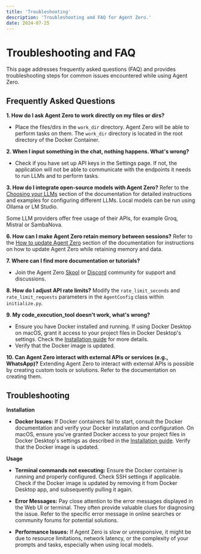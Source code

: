 ```yaml
---
title: 'Troubleshooting'
description: 'Troubleshooting and FAQ for Agent Zero.'
date: 2024-07-25
---
```


# Troubleshooting and FAQ
This page addresses frequently asked questions (FAQ) and provides troubleshooting steps for common issues encountered while using Agent Zero.

## Frequently Asked Questions
**1. How do I ask Agent Zero to work directly on my files or dirs?**
-   Place the files/dirs in the `work_dir` directory. Agent Zero will be able to perform tasks on them. The `work_dir` directory is located in the root directory of the Docker Container.

**2. When I input something in the chat, nothing happens. What's wrong?**
-   Check if you have set up API keys in the Settings page. If not, the application will not be able to communicate with the endpoints it needs to run LLMs and to perform tasks.

**3. How do I integrate open-source models with Agent Zero?**
Refer to the [Choosing your LLMs](/docs/installation#installing-and-using-ollama-local-models) section of the documentation for detailed instructions and examples for configuring different LLMs. Local models can be run using Ollama or LM Studio.

<Note type="tip">
Some LLM providers offer free usage of their APIs, for example Groq, Mistral or SambaNova.
</Note>

**6. How can I make Agent Zero retain memory between sessions?**
Refer to the [How to update Agent Zero](/docs/installation#how-to-update-agent-zero) section of the documentation for instructions on how to update Agent Zero while retaining memory and data.

**7. Where can I find more documentation or tutorials?**
-   Join the Agent Zero [Skool](https://www.skool.com/agent-zero) or [Discord](https://discord.gg/Z2tun2N3) community for support and discussions.

**8. How do I adjust API rate limits?**
Modify the `rate_limit_seconds` and `rate_limit_requests` parameters in the `AgentConfig` class within `initialize.py`.

**9. My code_execution_tool doesn't work, what's wrong?**
-   Ensure you have Docker installed and running.  If using Docker Desktop on macOS, grant it access to your project files in Docker Desktop's settings.  Check the [Installation guide](/docs/installation#4-install-docker-docker-desktop-application) for more details.
-   Verify that the Docker image is updated.

**10. Can Agent Zero interact with external APIs or services (e.g., WhatsApp)?**
Extending Agent Zero to interact with external APIs is possible by creating custom tools or solutions. Refer to the documentation on creating them. 

## Troubleshooting

**Installation**
- **Docker Issues:** If Docker containers fail to start, consult the Docker documentation and verify your Docker installation and configuration.  On macOS, ensure you've granted Docker access to your project files in Docker Desktop's settings as described in the [Installation guide](/docs/installation#4-install-docker-docker-desktop-application). Verify that the Docker image is updated.

**Usage**

- **Terminal commands not executing:** Ensure the Docker container is running and properly configured.  Check SSH settings if applicable. Check if the Docker image is updated by removing it from Docker Desktop app, and subsequently pulling it again.

* **Error Messages:** Pay close attention to the error messages displayed in the Web UI or terminal.  They often provide valuable clues for diagnosing the issue. Refer to the specific error message in online searches or community forums for potential solutions.

* **Performance Issues:** If Agent Zero is slow or unresponsive, it might be due to resource limitations, network latency, or the complexity of your prompts and tasks, especially when using local models. 